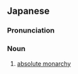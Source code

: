 ==Japanese==
{{ja-kanjitab|ぜつ|k1=ぜっ|たい|くん|しゅ|せい|yomi=on}}

===Pronunciation===
{{ja-pron|ぜったい くんしゅせい|y=on}}

===Noun===
{{ja-noun|ぜったい くんしゅせい}}

# [[absolute monarchy]] {{gloss|rule}}